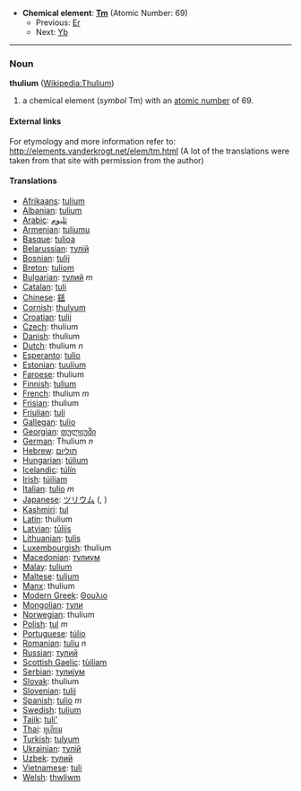 *'''Chemical element''': '''[[Tm]]''' (Atomic Number: 69)
**Previous: [[Erbium|Er]]
**Next: [[Ytterbium|Yb]]
----
=== Noun ===
'''thulium''' ([[en:Thulium|Wikipedia:Thulium]])

# a chemical element (''symbol'' Tm) with an [[atomic number]] of 69.

====External links====
For etymology and more information refer to:
http://elements.vanderkrogt.net/elem/tm.html
(A lot of the translations were taken from that site with permission from the author)

==== Translations ====
*[[Afrikaans]]: [[tulium]]
*[[Albanian]]: [[tulium]]
*[[Arabic]]: [[ثليوم]]
*[[Armenian]]: [[tuliumu]]
*[[Basque]]: [[tulioa]]
*[[Belarussian]]: [[тулiй]]
*[[Bosnian]]: [[tulij]]
*[[Breton]]: [[tuliom]]
*[[Bulgarian]]: [[тулий]] ''m''
*[[Catalan]]: [[tuli]]
*[[Chinese]]: [[銩]]
*[[Cornish]]: [[thulyum]]
*[[Croatian]]: [[tulij]]
*[[Czech]]: thulium
*[[Danish]]: thulium
*[[Dutch]]: thulium ''n''
*[[Esperanto]]: [[tulio]]
*[[Estonian]]: [[tuulium]]
*[[Faroese]]: thulium
*[[Finnish]]: [[tulium]]
*[[French]]: thulium ''m''
*[[Frisian]]: thulium
*[[Friulian]]: [[tuli]]
*[[Gallegan]]: [[tulio]]
*[[Georgian]]: [[თულიუმი]]
*[[German]]: Thulium ''n''
*[[Hebrew]]: [[תוליום]]
*[[Hungarian]]: [[túlium]]
*[[Icelandic]]: [[túlín]]
*[[Irish]]: [[túiliam]]
*[[Italian]]: [[tulio]] ''m''
*[[Japanese]]: [[ツリウム]] ([[]], )
*[[Kashmiri]]: [[tul]]
*[[Latin]]: thulium
*[[Latvian]]: [[tūlijs]]
*[[Lithuanian]]: [[tulis]]
*[[Luxembourgish]]: thulium
*[[Macedonian]]: [[тулиум]]
*[[Malay]]: [[tulium]]
*[[Maltese]]: [[tuljum]]
*[[Manx]]: thulium
*[[Modern Greek]]: [[Θουλιο]] '' ''
*[[Mongolian]]: [[тули]]
*[[Norwegian]]: thulium
*[[Polish]]: [[tul]] ''m''
*[[Portuguese]]: [[túlio]]
*[[Romanian]]: [[tuliu]] ''n''
*[[Russian]]: [[тулий]] '' ''
*[[Scottish Gaelic]]: [[tùiliam]]
*[[Serbian]]: [[тулиjум]]
*[[Slovak]]: thulium
*[[Slovenian]]: [[tulij]]
*[[Spanish]]: [[tulio]] ''m''
*[[Swedish]]: [[tulium]]
*[[Tajik]]: [[tuli']]
*[[Thai]]: [[ทูเลียม]]
*[[Turkish]]: [[tulyum]]
*[[Ukrainian]]: [[тулiй]]
*[[Uzbek]]: [[тулий]]
*[[Vietnamese]]: [[tuli]]
*[[Welsh]]: [[thwliwm]]